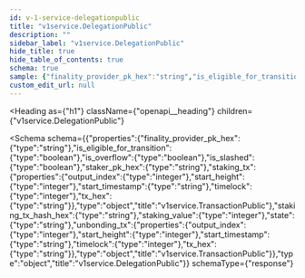 ```yaml
---
id: v-1-service-delegationpublic
title: "v1service.DelegationPublic"
description: ""
sidebar_label: "v1service.DelegationPublic"
hide_title: true
hide_table_of_contents: true
schema: true
sample: {"finality_provider_pk_hex":"string","is_eligible_for_transition":true,"is_overflow":true,"is_slashed":true,"staker_pk_hex":"string","staking_tx":{"output_index":0,"start_height":0,"start_timestamp":"string","timelock":0,"tx_hex":"string"},"staking_tx_hash_hex":"string","staking_value":0,"state":"string","unbonding_tx":{"output_index":0,"start_height":0,"start_timestamp":"string","timelock":0,"tx_hex":"string"}}
custom_edit_url: null
---
```



<Heading
  as={"h1"}
  className={"openapi__heading"}
  children={"v1service.DelegationPublic"}
>
</Heading>





<Schema
  schema={{"properties":{"finality_provider_pk_hex":{"type":"string"},"is_eligible_for_transition":{"type":"boolean"},"is_overflow":{"type":"boolean"},"is_slashed":{"type":"boolean"},"staker_pk_hex":{"type":"string"},"staking_tx":{"properties":{"output_index":{"type":"integer"},"start_height":{"type":"integer"},"start_timestamp":{"type":"string"},"timelock":{"type":"integer"},"tx_hex":{"type":"string"}},"type":"object","title":"v1service.TransactionPublic"},"staking_tx_hash_hex":{"type":"string"},"staking_value":{"type":"integer"},"state":{"type":"string"},"unbonding_tx":{"properties":{"output_index":{"type":"integer"},"start_height":{"type":"integer"},"start_timestamp":{"type":"string"},"timelock":{"type":"integer"},"tx_hex":{"type":"string"}},"type":"object","title":"v1service.TransactionPublic"}},"type":"object","title":"v1service.DelegationPublic"}}
  schemaType={"response"}
>
  
</Schema>
            